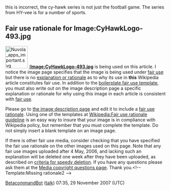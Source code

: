 <article id="14407684" title=Talk:Iowa Corn Cy-Hawk Series>
	<talkpage id="14407684" title="Talk:Iowa Corn Cy-Hawk Series">
this is incorrect, the cy-hawk series is not just the football game.  The series from HY-vee is for a number of sports.

==Fair use rationale for Image:CyHawkLogo-493.jpg==
[[Image:Nuvola apps important.svg|70px|left]]
'''[[:Image:CyHawkLogo-493.jpg]]''' is being used on this article. I notice the image page specifies that the image is being used under [[Wikipedia:Fair use|fair use]] but there is no [[Wikipedia:Fair use rationale guideline|explanation or rationale]] as to why its use in '''this''' Wikipedia article constitutes fair use. In addition to the [[Wikipedia:Image copyright tags/Fair use|boilerplate fair use template]], you must also write out on the image description page a specific explanation or rationale for why using this image in each article is consistent with [[WP:FU|fair use]].

Please go to [[:Image:CyHawkLogo-493.jpg|the image description page]] and edit it to include a [[Wikipedia:Fair use rationale guideline |fair use rationale]]. Using one of the templates at [[Wikipedia:Fair use rationale guideline]] is an easy way to insure that your image is in compliance with Wikipedia policy, but remember that you must complete the template. Do not simply insert a blank template on an image page.

If there is  other fair use media, consider checking that you have specified the fair use rationale on the other images used on this page.  Note that any fair use images uploaded after 4 May, 2006, and lacking such an explanation will be deleted one week after they have been uploaded, as described on [[Wikipedia:Criteria for speedy deletion#Images.2FMedia|criteria for speedy deletion]]. If you have any questions please ask them at the [[Wikipedia:Media copyright questions|Media copyright questions page]]. Thank you.&lt;!-- Template:Missing rationale2 --&gt;

[[User:BetacommandBot|BetacommandBot]] ([[User talk:BetacommandBot|talk]]) 07:35, 29 November 2007 (UTC)
	</talkpage>
</article>